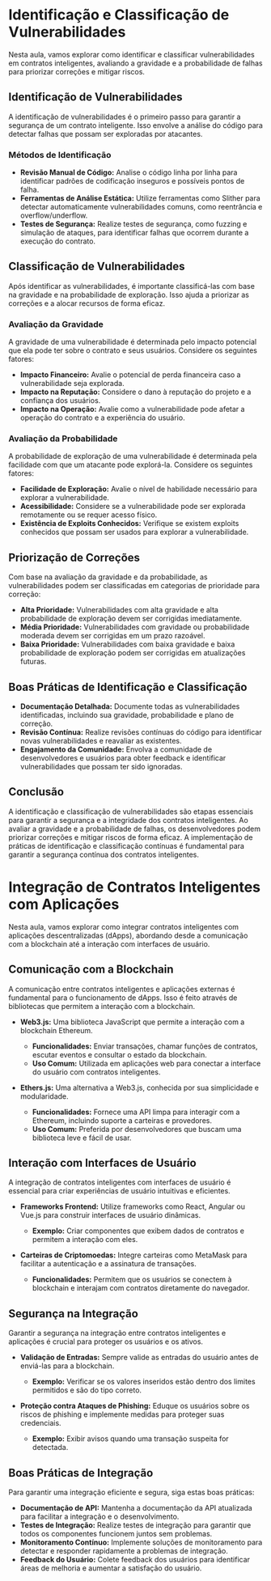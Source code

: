# Identificação e Classificação de Vulnerabilidades

Nesta aula, vamos explorar como identificar e classificar vulnerabilidades em contratos inteligentes, avaliando a gravidade e a probabilidade de falhas para priorizar correções e mitigar riscos.

## Identificação de Vulnerabilidades

A identificação de vulnerabilidades é o primeiro passo para garantir a segurança de um contrato inteligente. Isso envolve a análise do código para detectar falhas que possam ser exploradas por atacantes.

### Métodos de Identificação

- **Revisão Manual de Código:** Analise o código linha por linha para identificar padrões de codificação inseguros e possíveis pontos de falha.
- **Ferramentas de Análise Estática:** Utilize ferramentas como Slither para detectar automaticamente vulnerabilidades comuns, como reentrância e overflow/underflow.
- **Testes de Segurança:** Realize testes de segurança, como fuzzing e simulação de ataques, para identificar falhas que ocorrem durante a execução do contrato.

## Classificação de Vulnerabilidades

Após identificar as vulnerabilidades, é importante classificá-las com base na gravidade e na probabilidade de exploração. Isso ajuda a priorizar as correções e a alocar recursos de forma eficaz.

### Avaliação da Gravidade

A gravidade de uma vulnerabilidade é determinada pelo impacto potencial que ela pode ter sobre o contrato e seus usuários. Considere os seguintes fatores:

- **Impacto Financeiro:** Avalie o potencial de perda financeira caso a vulnerabilidade seja explorada.
- **Impacto na Reputação:** Considere o dano à reputação do projeto e a confiança dos usuários.
- **Impacto na Operação:** Avalie como a vulnerabilidade pode afetar a operação do contrato e a experiência do usuário.

### Avaliação da Probabilidade

A probabilidade de exploração de uma vulnerabilidade é determinada pela facilidade com que um atacante pode explorá-la. Considere os seguintes fatores:

- **Facilidade de Exploração:** Avalie o nível de habilidade necessário para explorar a vulnerabilidade.
- **Acessibilidade:** Considere se a vulnerabilidade pode ser explorada remotamente ou se requer acesso físico.
- **Existência de Exploits Conhecidos:** Verifique se existem exploits conhecidos que possam ser usados para explorar a vulnerabilidade.

## Priorização de Correções

Com base na avaliação da gravidade e da probabilidade, as vulnerabilidades podem ser classificadas em categorias de prioridade para correção:

- **Alta Prioridade:** Vulnerabilidades com alta gravidade e alta probabilidade de exploração devem ser corrigidas imediatamente.
- **Média Prioridade:** Vulnerabilidades com gravidade ou probabilidade moderada devem ser corrigidas em um prazo razoável.
- **Baixa Prioridade:** Vulnerabilidades com baixa gravidade e baixa probabilidade de exploração podem ser corrigidas em atualizações futuras.

## Boas Práticas de Identificação e Classificação

- **Documentação Detalhada:** Documente todas as vulnerabilidades identificadas, incluindo sua gravidade, probabilidade e plano de correção.
- **Revisão Contínua:** Realize revisões contínuas do código para identificar novas vulnerabilidades e reavaliar as existentes.
- **Engajamento da Comunidade:** Envolva a comunidade de desenvolvedores e usuários para obter feedback e identificar vulnerabilidades que possam ter sido ignoradas.

## Conclusão

A identificação e classificação de vulnerabilidades são etapas essenciais para garantir a segurança e a integridade dos contratos inteligentes. Ao avaliar a gravidade e a probabilidade de falhas, os desenvolvedores podem priorizar correções e mitigar riscos de forma eficaz. A implementação de práticas de identificação e classificação contínuas é fundamental para garantir a segurança contínua dos contratos inteligentes.

# Integração de Contratos Inteligentes com Aplicações

Nesta aula, vamos explorar como integrar contratos inteligentes com aplicações descentralizadas (dApps), abordando desde a comunicação com a blockchain até a interação com interfaces de usuário.

## Comunicação com a Blockchain

A comunicação entre contratos inteligentes e aplicações externas é fundamental para o funcionamento de dApps. Isso é feito através de bibliotecas que permitem a interação com a blockchain.

- **Web3.js:** Uma biblioteca JavaScript que permite a interação com a blockchain Ethereum.

  - **Funcionalidades:** Enviar transações, chamar funções de contratos, escutar eventos e consultar o estado da blockchain.
  - **Uso Comum:** Utilizada em aplicações web para conectar a interface do usuário com contratos inteligentes.

- **Ethers.js:** Uma alternativa a Web3.js, conhecida por sua simplicidade e modularidade.
  - **Funcionalidades:** Fornece uma API limpa para interagir com a Ethereum, incluindo suporte a carteiras e provedores.
  - **Uso Comum:** Preferida por desenvolvedores que buscam uma biblioteca leve e fácil de usar.

## Interação com Interfaces de Usuário

A integração de contratos inteligentes com interfaces de usuário é essencial para criar experiências de usuário intuitivas e eficientes.

- **Frameworks Frontend:** Utilize frameworks como React, Angular ou Vue.js para construir interfaces de usuário dinâmicas.

  - **Exemplo:** Criar componentes que exibem dados de contratos e permitem a interação com eles.

- **Carteiras de Criptomoedas:** Integre carteiras como MetaMask para facilitar a autenticação e a assinatura de transações.
  - **Funcionalidades:** Permitem que os usuários se conectem à blockchain e interajam com contratos diretamente do navegador.

## Segurança na Integração

Garantir a segurança na integração entre contratos inteligentes e aplicações é crucial para proteger os usuários e os ativos.

- **Validação de Entradas:** Sempre valide as entradas do usuário antes de enviá-las para a blockchain.

  - **Exemplo:** Verificar se os valores inseridos estão dentro dos limites permitidos e são do tipo correto.

- **Proteção contra Ataques de Phishing:** Eduque os usuários sobre os riscos de phishing e implemente medidas para proteger suas credenciais.
  - **Exemplo:** Exibir avisos quando uma transação suspeita for detectada.

## Boas Práticas de Integração

Para garantir uma integração eficiente e segura, siga estas boas práticas:

- **Documentação de API:** Mantenha a documentação da API atualizada para facilitar a integração e o desenvolvimento.
- **Testes de Integração:** Realize testes de integração para garantir que todos os componentes funcionem juntos sem problemas.
- **Monitoramento Contínuo:** Implemente soluções de monitoramento para detectar e responder rapidamente a problemas de integração.
- **Feedback do Usuário:** Colete feedback dos usuários para identificar áreas de melhoria e aumentar a satisfação do usuário.
